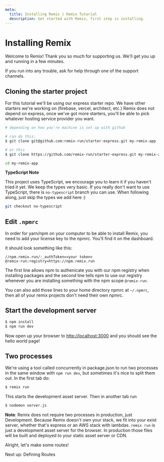 ```yaml
---
meta:
  title: Installing Remix | Remix Tutorial
  description: Get started with Remix, first step is installing.
---
```



# Installing Remix

Welcome to Remix! Thank you so much for supporting us. We'll get you up and running in a few minutes.

If you run into any trouble, ask for help through one of the support channels.

## Cloning the starter project

For this tutorial we'll be using our express starter repo. We have other starters we're working on (firebase, vercel, architect, etc.) Remix does not depend on express, once we've got more starters, you'll be able to pick whatever hosting service provider you want.

```bash
# depending on how you're machine is set up with github

# can do this:
$ git clone git@github.com:remix-run/starter-express.git my-remix-app

# or this
$ git clone https://github.com/remix-run/starter-express.git my-remix-app

cd my-remix-app
```

**TypeScript Note**

This project uses TypeScript, we encourage you to learn it if you haven't tried it yet. We keep the types very basic. If you really don't want to use TypeScript, there is `no-typescript` branch you can use. When following along, just skip the types we add here :)

```bash
git checkout no-typescript
```

## Edit `.npmrc`

In order for yarn/npm on your computer to be able to install Remix, you need to add your license key to the npmrc. You'll find it on <Link to="/dashboard">the dashboard</Link>.

It should look something like this:

```
//npm.remix.run/:_authToken=<your token>
@remix-run:registry=https://npm.remix.run
```

The first line allows npm to authenicate you with our npm registry when installing packages and the second line tells npm to use our registry whenever you are installing something with the npm scope `@remix-run`.

You can also add those lines to your home directory npmrc at `~/.npmrc`, then all of your remix projects don't need their own npmrc.

## Start the development server

```bash
$ npm install
$ npm run dev
```

Now open up your browser to [http://localhost:3000](http://localhost:3000) and you should see the hello world page!

## Two processes

We're using a tool called concurrently in package.json to run two processes in the same window with `npm run dev`, but sometimes it's nice to split them out. In the first tab do:

```bash
$ remix run
```

This starts the development asset server. Then in another tab run

```bash
$ nodemon server.js
```

**Note**: Remix does not require two processes in production, just Development. Because Remix doesn't own your stack, we fit into your exist server, whether that's express or an AWS stack with lambdas. `remix run` is just a development asset server for the browser. In production those files will be built and deployed to your static asset server or CDN.

Alright, let's make some routes!

<div className="next-prev-links">
  <Link className="next" to="../defining-routes">
    Next up: Defining Routes
  </Link>
</div>
